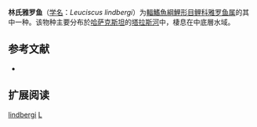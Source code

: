 {{Speciesbox
| name = 林氏雅罗鱼
| status = NE
| status_system = IUCN3.1
| image = 
| genus = Leuciscus
| species = lindbergi
| authority = Zanin & Eremejev, 1934
| synonyms = 
}}

'''林氏雅罗鱼'''（[[学名|学名]]：''Leuciscus lindbergi''）为[[輻鰭魚綱|輻鰭魚綱]][[鯉形目|鯉形目]][[鲤科|鲤科]][[雅罗鱼属|雅罗鱼属]]的其中一种。该物种主要分布於[[哈萨克斯坦|哈萨克斯坦]]的[[塔拉斯河|塔拉斯河]]中，棲息在中底層水域。

== 参考文献 ==
*{{FishBase_species|genus=Leuciscus|species=lindbergi|year=2011|month=12}}

== 扩展阅读 ==
{{refbegin}}
{{wikispecies-inline|Leuciscus lindbergi|林氏雅罗鱼}}
{{refend}}
{{Taxonbar|from=Q1101488}}

[[Category:雅罗鱼属|lindbergi]]
[[Category:1934年描述的魚類|L]]


{{鯉形目小作品}}